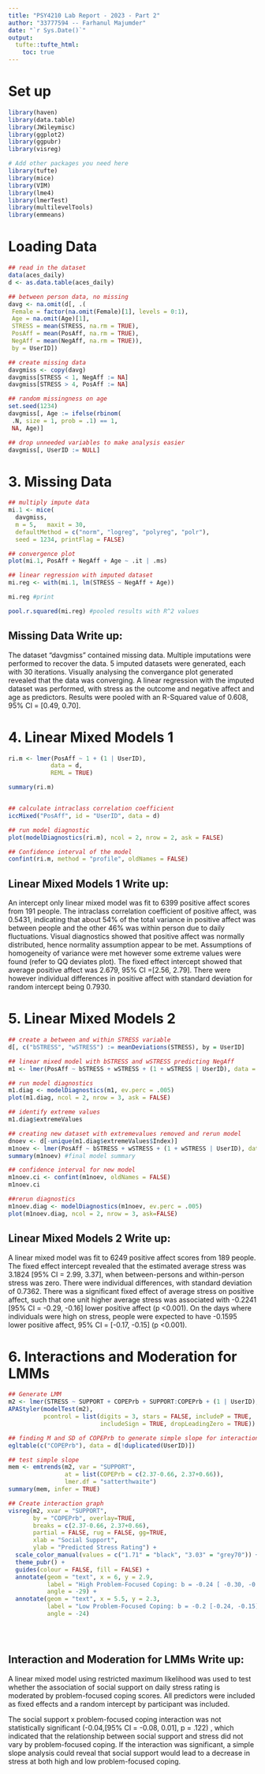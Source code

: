 ```yaml
---
title: "PSY4210 Lab Report - 2023 - Part 2"
author: "33777594 -- Farhanul Majumder"
date: "`r Sys.Date()`"
output:
  tufte::tufte_html: 
    toc: true
---
```


# Set up

```r

library(haven)
library(data.table)
library(JWileymisc)
library(ggplot2)
library(ggpubr)
library(visreg)

# Add other packages you need here
library(tufte)
library(mice)
library(VIM)
library(lme4)
library(lmerTest)
library(multilevelTools)
library(emmeans)

```

# Loading Data

```r
## read in the dataset
data(aces_daily)
d <- as.data.table(aces_daily)

## between person data, no missing
davg <- na.omit(d[, .(
 Female = factor(na.omit(Female)[1], levels = 0:1),
 Age = na.omit(Age)[1],
 STRESS = mean(STRESS, na.rm = TRUE),
 PosAff = mean(PosAff, na.rm = TRUE),
 NegAff = mean(NegAff, na.rm = TRUE)),
 by = UserID])

## create missing data
davgmiss <- copy(davg)
davgmiss[STRESS < 1, NegAff := NA]
davgmiss[STRESS > 4, PosAff := NA]

## random missingness on age
set.seed(1234)
davgmiss[, Age := ifelse(rbinom(
 .N, size = 1, prob = .1) == 1,
 NA, Age)]

## drop unneeded variables to make analysis easier
davgmiss[, UserID := NULL]
```

# 3. Missing Data

```r

## multiply impute data
mi.1 <- mice(
  davgmiss,
  m = 5,   maxit = 30,
  defaultMethod = c("norm", "logreg", "polyreg", "polr"),
  seed = 1234, printFlag = FALSE)

## convergence plot
plot(mi.1, PosAff + NegAff + Age ~ .it | .ms)

## linear regression with imputed dataset
mi.reg <- with(mi.1, lm(STRESS ~ NegAff + Age))

mi.reg #print

pool.r.squared(mi.reg) #pooled results with R^2 values

```

## Missing Data Write up:

The dataset "davgmiss" contained missing data. Multiple imputations were performed to recover the data. 5 imputed datasets were generated, each with 30 iterations. Visually analysing the convergance plot generated revealed that the data was converging. A linear regression with the imputed dataset was performed, with stress as the outcome and negative affect and age as predictors. Results were pooled with an R-Squared value of 0.608, 95% CI = [0.49, 0.70].

# 4. Linear Mixed Models 1

```r

ri.m <- lmer(PosAff ~ 1 + (1 | UserID),
            data = d,
            REML = TRUE)

summary(ri.m)


## calculate intraclass correlation coefficient
iccMixed("PosAff", id = "UserID", data = d)

## run model diagnostic
plot(modelDiagnostics(ri.m), ncol = 2, nrow = 2, ask = FALSE)

## Confidence interval of the model
confint(ri.m, method = "profile", oldNames = FALSE)


```

## Linear Mixed Models 1 Write up:

An intercept only linear mixed model was fit to 6399 positive affect scores from 191 people. The intraclass correlation coefficient of positive affect, was 0.5431, indicating that about 54% of the total variance in positive affect was between people and the other 46% was within person due to daily fluctuations. Visual diagnostics showed that positive affect was normally distributed, hence normality assumption appear to be met. Assumptions of homogeneity of variance were met however some extreme values were found (refer to QQ deviates plot). The fixed effect intercept showed that average positive affect was 2.679, 95% CI =[2.56, 2.79]. There were however individual differences in positive affect with standard deviation for random intercept being 0.7930.

# 5. Linear Mixed Models 2

```r
## create a between and within STRESS variable
d[, c("bSTRESS", "wSTRESS") := meanDeviations(STRESS), by = UserID]

## linear mixed model with bSTRESS and wSTRESS predicting NegAff
m1 <- lmer(PosAff ~ bSTRESS + wSTRESS + (1 + wSTRESS | UserID), data = d)

## run model diagnostics
m1.diag <- modelDiagnostics(m1, ev.perc = .005)
plot(m1.diag, ncol = 2, nrow = 3, ask = FALSE)

## identify extreme values
m1.diag$extremeValues

## creating new dataset with extremevalues removed and rerun model
dnoev <- d[-unique(m1.diag$extremeValues$Index)]
m1noev <- lmer(PosAff ~ bSTRESS + wSTRESS + (1 + wSTRESS | UserID), data = dnoev)
summary(m1noev) #final model summary

## confidence interval for new model
m1noev.ci <- confint(m1noev, oldNames = FALSE)
m1noev.ci

##rerun diagnostics
m1noev.diag <- modelDiagnostics(m1noev, ev.perc = .005)
plot(m1noev.diag, ncol = 2, nrow = 3, ask=FALSE)

```

## Linear Mixed Models 2 Write up:

A linear mixed model was fit to 6249 positive affect scores from 189 people. The fixed effect intercept revealed that the estimated average stress was 3.1824 [95% CI = 2.99, 3.37], when between-persons and within-person stress was zero. There were individual differences, with standard deviation of 0.7362. There was a significant fixed effect of average stress on positive affect, such that one unit higher average stress was associated with -0.2241 [95% CI = -0.29, -0.16] lower positive affect (p \<0.001). On the days where individuals were high on stress, people were expected to have -0.1595 lower positive affect, 95% CI = [-0.17, -0.15] (p \<0.001).

# 6. Interactions and Moderation for LMMs

```r
## Generate LMM
m2 <- lmer(STRESS ~ SUPPORT + COPEPrb + SUPPORT:COPEPrb + (1 | UserID), data = d)
APAStyler(modelTest(m2),
          pcontrol = list(digits = 3, stars = FALSE, includeP = TRUE,
                          includeSign = TRUE, dropLeadingZero = TRUE))

## finding M and SD of COPEPrb to generate simple slope for interaction
egltable(c("COPEPrb"), data = d[!duplicated(UserID)])

## test simple slope
mem <- emtrends(m2, var = "SUPPORT",
                at = list(COPEPrb = c(2.37-0.66, 2.37+0.66)),
                lmer.df = "satterthwaite")
summary(mem, infer = TRUE)

## Create interaction graph
visreg(m2, xvar = "SUPPORT", 
       by = "COPEPrb", overlay=TRUE, 
       breaks = c(2.37-0.66, 2.37+0.66), 
       partial = FALSE, rug = FALSE, gg=TRUE, 
       xlab = "Social Support", 
       ylab = "Predicted Stress Rating") + 
  scale_color_manual(values = c("1.71" = "black", "3.03" = "grey70")) +
  theme_pubr() +
  guides(colour = FALSE, fill = FALSE) +
  annotate(geom = "text", x = 6, y = 2.9, 
           label = "High Problem-Focused Coping: b = -0.24 [ -0.30, -0.18], p <.0001",
           angle = -29) + 
  annotate(geom = "text", x = 5.5, y = 2.3, 
           label = "Low Problem-Focused Coping: b = -0.2 [-0.24, -0.15], p <.0001",
           angle = -24)
  




```

## Interaction and Moderation for LMMs Write up:

A linear mixed model using restricted maximum likelihood was used to test whether the association of social support on daily stress rating is moderated by problem-focused coping scores. All predictors were included as fixed effects and a random intercept by participant was included.

The social support x problem-focused coping interaction was not statistically significant (-0.04,[95% CI = -0.08, 0.01], p = .122) , which indicated that the relationship between social support and stress did not vary by problem-focused coping. If the interaction was significant, a simple slope analysis could reveal that social support would lead to a decrease in stress at both high and low problem-focused coping.
